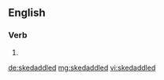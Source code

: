 ==English==

===Verb===
{{head|en|verb form}}

# {{en-past of|skedaddle}}

[[de:skedaddled]]
[[mg:skedaddled]]
[[vi:skedaddled]]